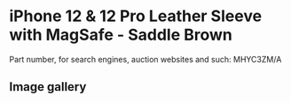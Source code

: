 # iPhone 12 & 12 Pro Leather Sleeve with MagSafe - Saddle Brown

Part number, for search engines, auction websites and such: MHYC3ZM/A

## Image gallery

<div style={{ width: "768px" }}>
  <GalleryComponent
    images={[
      {
        original: "/everysource/MHYC3",
        thumbnail: "/everypreview/MHYC3",
      },
      {
        original: "/everysource/MHYC3_AV1",
        thumbnail: "/everypreview/MHYC3_AV1",
      },
      {
        original: "/everysource/MHYC3_AV2",
        thumbnail: "/everypreview/MHYC3_AV2",
      },
      {
        original: "/everysource/MHYC3_AV3",
        thumbnail: "/everypreview/MHYC3_AV3",
      }
    ]}
  />
</div>